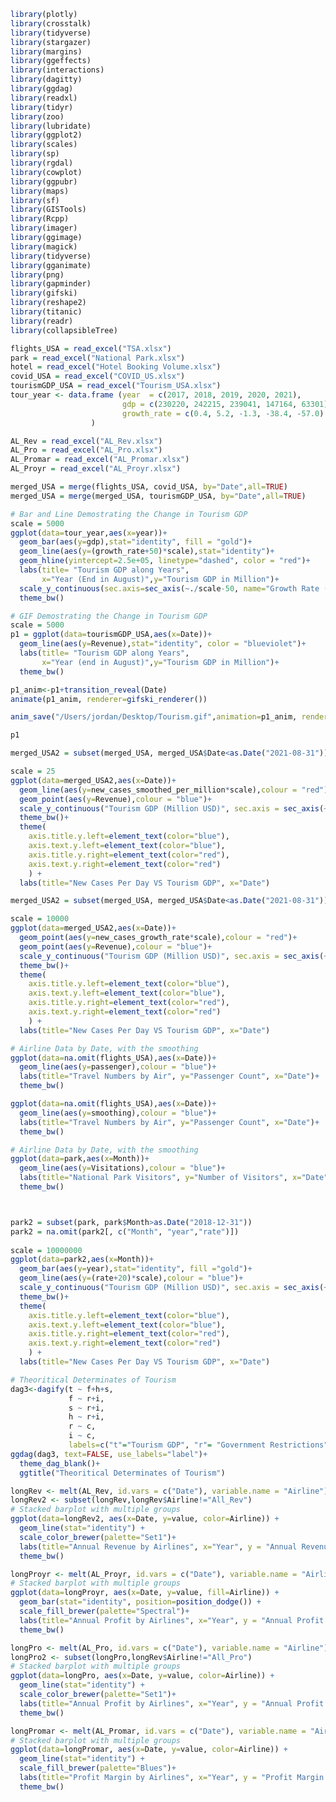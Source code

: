 ```r
library(plotly)
library(crosstalk)
library(tidyverse)
library(stargazer)
library(margins)
library(ggeffects)
library(interactions)
library(dagitty)
library(ggdag)
library(readxl)
library(tidyr)
library(zoo)
library(lubridate)
library(ggplot2)
library(scales)
library(sp)
library(rgdal)
library(cowplot)
library(ggpubr)
library(maps)
library(sf)
library(GISTools)
library(Rcpp)
library(imager)
library(ggimage)
library(magick)
library(tidyverse)
library(gganimate)
library(png)
library(gapminder)
library(gifski)
library(reshape2)
library(titanic)
library(readr)
library(collapsibleTree)
```

```r
flights_USA = read_excel("TSA.xlsx")
park = read_excel("National Park.xlsx")
hotel = read_excel("Hotel Booking Volume.xlsx")
covid_USA = read_excel("COVID_US.xlsx")
tourismGDP_USA = read_excel("Tourism_USA.xlsx")
tour_year <- data.frame (year  = c(2017, 2018, 2019, 2020, 2021),
                         gdp = c(230220, 242215, 239041, 147164, 63301),
                         growth_rate = c(0.4, 5.2, -1.3, -38.4, -57.0)
                  )

AL_Rev = read_excel("AL_Rev.xlsx")
AL_Pro = read_excel("AL_Pro.xlsx")
AL_Promar = read_excel("AL_Promar.xlsx")
AL_Proyr = read_excel("AL_Proyr.xlsx")
```

```r
merged_USA = merge(flights_USA, covid_USA, by="Date",all=TRUE)
merged_USA = merge(merged_USA, tourismGDP_USA, by="Date",all=TRUE) 
```

```r
# Bar and Line Demostrating the Change in Tourism GDP
scale = 5000
ggplot(data=tour_year,aes(x=year))+
  geom_bar(aes(y=gdp),stat="identity", fill = "gold")+
  geom_line(aes(y=(growth_rate+50)*scale),stat="identity")+ 
  geom_hline(yintercept=2.5e+05, linetype="dashed", color = "red")+
  labs(title= "Tourism GDP along Years",
       x="Year (End in August)",y="Tourism GDP in Million")+
  scale_y_continuous(sec.axis=sec_axis(~./scale-50, name="Growth Rate (%)"))+
  theme_bw()
```
```r
# GIF Demostrating the Change in Tourism GDP
scale = 5000
p1 = ggplot(data=tourismGDP_USA,aes(x=Date))+
  geom_line(aes(y=Revenue),stat="identity", color = "blueviolet")+ 
  labs(title= "Tourism GDP along Years",
       x="Year (end in August)",y="Tourism GDP in Million")+
  theme_bw()

p1_anim<-p1+transition_reveal(Date)
animate(p1_anim, renderer=gifski_renderer())

anim_save("/Users/jordan/Desktop/Tourism.gif",animation=p1_anim, renderer=gifski_renderer())

p1
```



```r
merged_USA2 = subset(merged_USA, merged_USA$Date<as.Date("2021-08-31"))

scale = 25
ggplot(data=merged_USA2,aes(x=Date))+
  geom_line(aes(y=new_cases_smoothed_per_million*scale),colour = "red")+
  geom_point(aes(y=Revenue),colour = "blue")+
  scale_y_continuous("Tourism GDP (Million USD)", sec.axis = sec_axis(~./scale, name = "New Cases"))+
  theme_bw()+
  theme(
    axis.title.y.left=element_text(color="blue"),
    axis.text.y.left=element_text(color="blue"),
    axis.title.y.right=element_text(color="red"),
    axis.text.y.right=element_text(color="red")
    ) +
  labs(title="New Cases Per Day VS Tourism GDP", x="Date")
```

```r
merged_USA2 = subset(merged_USA, merged_USA$Date<as.Date("2021-08-31"))

scale = 10000
ggplot(data=merged_USA2,aes(x=Date))+
  geom_point(aes(y=new_cases_growth_rate*scale),colour = "red")+
  geom_point(aes(y=Revenue),colour = "blue")+
  scale_y_continuous("Tourism GDP (Million USD)", sec.axis = sec_axis(~./scale, name = "New Cases"))+
  theme_bw()+
  theme(
    axis.title.y.left=element_text(color="blue"),
    axis.text.y.left=element_text(color="blue"),
    axis.title.y.right=element_text(color="red"),
    axis.text.y.right=element_text(color="red")
    ) +
  labs(title="New Cases Per Day VS Tourism GDP", x="Date")
```

```r
# Airline Data by Date, with the smoothing
ggplot(data=na.omit(flights_USA),aes(x=Date))+
  geom_line(aes(y=passenger),colour = "blue")+
  labs(title="Travel Numbers by Air", y="Passenger Count", x="Date")+
  theme_bw()

ggplot(data=na.omit(flights_USA),aes(x=Date))+
  geom_line(aes(y=smoothing),colour = "blue")+
  labs(title="Travel Numbers by Air", y="Passenger Count", x="Date")+
  theme_bw()
```
```r
# Airline Data by Date, with the smoothing
ggplot(data=park,aes(x=Month))+
  geom_line(aes(y=Visitations),colour = "blue")+
  labs(title="National Park Visitors", y="Number of Visitors", x="Date")+
  theme_bw()



park2 = subset(park, park$Month>as.Date("2018-12-31"))
park2 = na.omit(park2[, c("Month", "year","rate")])
  
scale = 10000000
ggplot(data=park2,aes(x=Month))+
  geom_bar(aes(y=year),stat="identity", fill ="gold")+
  geom_line(aes(y=(rate+20)*scale),colour = "blue")+
  scale_y_continuous("Tourism GDP (Million USD)", sec.axis = sec_axis(~./scale-20, name = "New Cases"))+
  theme_bw()+
  theme(
    axis.title.y.left=element_text(color="blue"),
    axis.text.y.left=element_text(color="blue"),
    axis.title.y.right=element_text(color="red"),
    axis.text.y.right=element_text(color="red")
    ) +
  labs(title="New Cases Per Day VS Tourism GDP", x="Date")
```

```r
# Theoritical Determinates of Tourism
dag3<-dagify(t ~ f+h+s,
             f ~ r+i,
             s ~ r+i,
             h ~ r+i,
             r ~ c,
             i ~ c,
             labels=c("t"="Tourism GDP", "r"= "Government Restrictions", "f"="Flights Volumn", "h"="Hospitality", "s"="Scenic Spots", "i" = "Disposable Income", "c" = "Covid"))
ggdag(dag3, text=FALSE, use_labels="label")+
  theme_dag_blank()+
  ggtitle("Theoritical Determinates of Tourism")
```

```r
longRev <- melt(AL_Rev, id.vars = c("Date"), variable.name = "Airline")
longRev2 <- subset(longRev,longRev$Airline!="All_Rev")
# Stacked barplot with multiple groups
ggplot(data=longRev2, aes(x=Date, y=value, color=Airline)) +
  geom_line(stat="identity") +
  scale_color_brewer(palette="Set1")+ 
  labs(title="Annual Revenue by Airlines", x="Year", y = "Annual Revenue in Thousand $")+
  theme_bw()

```

```r
longProyr <- melt(AL_Proyr, id.vars = c("Date"), variable.name = "Airline")
# Stacked barplot with multiple groups
ggplot(data=longProyr, aes(x=Date, y=value, fill=Airline)) +
  geom_bar(stat="identity", position=position_dodge()) +
  scale_fill_brewer(palette="Spectral")+ 
  labs(title="Annual Profit by Airlines", x="Year", y = "Annual Profit in Thousand $")+
  theme_bw()

```

```r
longPro <- melt(AL_Pro, id.vars = c("Date"), variable.name = "Airline")
longPro2 <- subset(longPro,longRev$Airline!="All_Pro")
# Stacked barplot with multiple groups
ggplot(data=longPro, aes(x=Date, y=value, color=Airline)) +
  geom_line(stat="identity") +
  scale_color_brewer(palette="Set1")+ 
  labs(title="Annual Profit by Airlines", x="Year", y = "Annual Profit in Thousand $")+
  theme_bw()

```

```r
longPromar <- melt(AL_Promar, id.vars = c("Date"), variable.name = "Airline")
# Stacked barplot with multiple groups
ggplot(data=longPromar, aes(x=Date, y=value, color=Airline)) +
  geom_line(stat="identity") +
  scale_fill_brewer(palette="Blues")+ 
  labs(title="Profit Margin by Airlines", x="Year", y = "Profit Margin (%)")+
  theme_bw()

```




